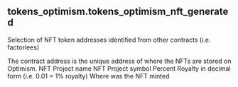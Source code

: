 ## tokens_optimism.tokens_optimism_nft_generated 
Selection of NFT token addresses identified from other contracts (i.e. factoriees)


<ParamField path="contract_address">
The contract address is the unique address of where the NFTs are stored on Optimism.
</ParamField>
<ParamField path="name">
NFT Project name
</ParamField>
<ParamField path="symbol">
NFT Project symbol
</ParamField>
<ParamField path="royalty_pct">
Percent Royalty in decimal form (i.e. 0.01 &#x3D; 1% royalty)
</ParamField>
<ParamField path="platform">
Where was the NFT minted
</ParamField>
